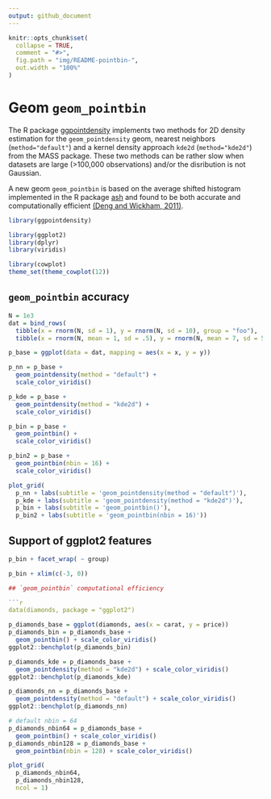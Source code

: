 ```yaml
---
output: github_document
---
```



```r
knitr::opts_chunk$set(
  collapse = TRUE,
  comment = "#>",
  fig.path = "img/README-pointbin-",
  out.width = "100%"
)
```

# Geom `geom_pointbin`

The R package [ggpointdensity](https://github.com/variani/ggpointdensity) 
implements two methods for 2D density estimation for the `geom_pointdensity` geom, 
nearest neighbors (`method="default"`) and 
a kernel density approach `kde2d` (`method="kde2d"`) from the MASS package.
These two methods can be rather slow when datasets  are large (>100,000 observations)
and/or the disribution is not Gaussian.

A new geom `geom_pointbin` is based on the average shifted histogram 
implemented in the R package [ash](https://cran.r-project.org/web/packages/ash/)
and found to be both accurate and computationally efficient
[(Deng and Wickham, 2011)](https://vita.had.co.nz/papers/density-estimation.pdf).

```r
library(ggpointdensity)

library(ggplot2)
library(dplyr)
library(viridis)

library(cowplot)
theme_set(theme_cowplot(12))
```

## `geom_pointbin` accuracy

```r
N = 1e3
dat = bind_rows(
  tibble(x = rnorm(N, sd = 1), y = rnorm(N, sd = 10), group = "foo"),
  tibble(x = rnorm(N, mean = 1, sd = .5), y = rnorm(N, mean = 7, sd = 5), group = "bar"))
```

```r
p_base = ggplot(data = dat, mapping = aes(x = x, y = y))

p_nn = p_base + 
  geom_pointdensity(method = "default") +
  scale_color_viridis()

p_kde = p_base + 
  geom_pointdensity(method = "kde2d") +
  scale_color_viridis()

p_bin = p_base + 
  geom_pointbin() +
  scale_color_viridis()

p_bin2 = p_base + 
  geom_pointbin(nbin = 16) +
  scale_color_viridis()

plot_grid(
  p_nn + labs(subtitle = 'geom_pointdensity(method = "default")'),
  p_kde + labs(subtitle = 'geom_pointdensity(method = "kde2d")'),
  p_bin + labs(subtitle = 'geom_pointbin()'),
  p_bin2 + labs(subtitle = 'geom_pointbin(nbin = 16)'))
```

## Support of ggplot2 features

```r
p_bin + facet_wrap( ~ group)
```

```r
p_bin + xlim(c(-3, 0))

## `geom_pointbin` computational efficiency

```r
data(diamonds, package = "ggplot2")
```

```r
p_diamonds_base = ggplot(diamonds, aes(x = carat, y = price))
p_diamonds_bin = p_diamonds_base + 
  geom_pointbin() + scale_color_viridis()
ggplot2::benchplot(p_diamonds_bin)
```

```r
p_diamonds_kde = p_diamonds_base +
  geom_pointdensity(method = "kde2d") + scale_color_viridis()
ggplot2::benchplot(p_diamonds_kde)
```

```r
p_diamonds_nn = p_diamonds_base +
  geom_pointdensity(method = "default") + scale_color_viridis()
ggplot2::benchplot(p_diamonds_nn)
```

```r
# default nbin = 64
p_diamonds_nbin64 = p_diamonds_base + 
  geom_pointbin() + scale_color_viridis()
p_diamonds_nbin128 = p_diamonds_base + 
  geom_pointbin(nbin = 128) + scale_color_viridis()

plot_grid(
  p_diamonds_nbin64, 
  p_diamonds_nbin128,
  ncol = 1)
```
